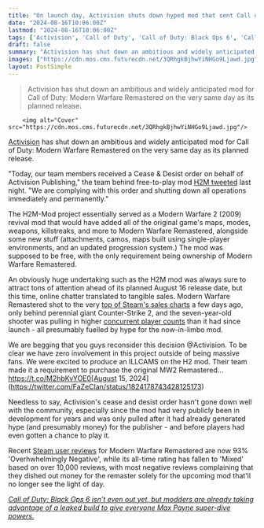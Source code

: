 ```yaml
---
title: "On launch day, Activision shuts down hyped mod that sent Call of Duty: Modern Warfare Remastered soaring up Steam sales charts"
date: "2024-08-16T10:06:00Z"
lastmod: "2024-08-16T10:06:00Z"
tags: ['Activision', 'Call of Duty', 'Call of Duty: Black Ops 6', 'Call of Duty: Modern Warfare', 'Call of Duty: Modern Warfare Remastered', 'Call of Duty: Modern Warfare 2', 'H2M', 'H2M Mod', 'H2Multiplayer', 'Max Payne', 'Mod', 'Modding', 'PC', 'PlayStation', 'Steam', 'Xbox', 'YouTube']
draft: false
summary: "Activision has shut down an ambitious and widely anticipated mod for Call of Duty: Modern Warfare Remastered on the very same day as its planned release."
images: ["https://cdn.mos.cms.futurecdn.net/3QRhgkBjhwYiNHGo9Ljawd.jpg"]
layout: PostSimple
---
```

> Activision has shut down an ambitious and widely anticipated mod for Call of Duty: Modern Warfare Remastered on the very same day as its planned release.


        <img alt="Cover" src="https://cdn.mos.cms.futurecdn.net/3QRhgkBjhwYiNHGo9Ljawd.jpg"/>
        
[Activision](https://www.gamesradar.com/tag/activision/) has shut down an ambitious and widely anticipated mod for Call of Duty: Modern Warfare Remastered on the very same day as its planned release.

"Today, our team members received a Cease & Desist order on behalf of Activision Publishing," the team behind free-to-play mod [H2M tweeted](https://x.com/H2Multiplayer/status/1824167247436542167?t=eir2Z8jo5oF8hFUYfsjWTQ&s=19) last night. "We are complying with this order and shutting down all operations immediately and permanently."

The H2M-Mod project essentially served as a Modern Warfare 2 (2009) revival mod that would have added all of the original game's maps, modes, weapons, killstreaks, and more to Modern Warfare Remastered, alongside some new stuff (attachments, camos, maps built using single-player environments, and an updated progression system.) The mod was supposed to be free, with the only requirement being ownership of Modern Warfare Remastered.

An obviously huge undertaking such as the H2M mod was always sure to attract tons of attention ahead of its planned August 16 release date, but this time, online chatter translated to tangible sales. Modern Warfare Remastered shot to the very [top of Steam's sales charts](https://www.videogameschronicle.com/news/modern-warfare-remastered-climbs-steam-charts-as-mw2-multiplayer-mod-prepares-to-launch/) a few days ago, only behind perennial giant Counter-Strike 2, and the seven-year-old shooter was pulling in higher [concurrent player counts](https://steamdb.info/app/393100/charts/) than it had since launch - all presumably fuelled by hype for the now-in-limbo mod.

We are begging that you guys reconsider this decision @Activision. To be clear we have zero involvement in this project outside of being massive fans. We were excited to produce an ILLCAMS on the H2 mod. Their team made it a requirement to purchase the original MW2 Remastered… https://t.co/M2hbKvYOE0[August 15, 2024](https://twitter.com/FaZeClan/status/1824178743428125173)

Needless to say, Activision's cease and desist order hasn't gone down well with the community, especially since the mod had very publicly been in development for years and was only pulled after it had already generated hype (and presumably money) for the publisher - and before players had even gotten a chance to play it.

Recent [Steam user reviews](https://store.steampowered.com/app/393080/Call_of_Duty_Modern_Warfare_Remastered_2017/#app_reviews_hash) for Modern Warfare Remastered are now 93% 'Overhwhelmingly Negative', while its all-time rating has fallen to 'Mixed' based on over 10,000 reviews, with most negative reviews complaining that they dished out money for the remaster solely for the upcoming mod that'll no longer see the light of day.

[<em>Call of Duty: Black Ops 6 isn’t even out yet, but modders are already taking advantage of a leaked build to give everyone Max Payne super-dive powers.</em>](https://www.gamesradar.com/games/call-of-duty/call-of-duty-black-ops-6-isnt-even-out-yet-but-modders-are-already-taking-advantage-of-a-leaked-build-to-give-players-max-payne-like-super-dive-abilities/)
        